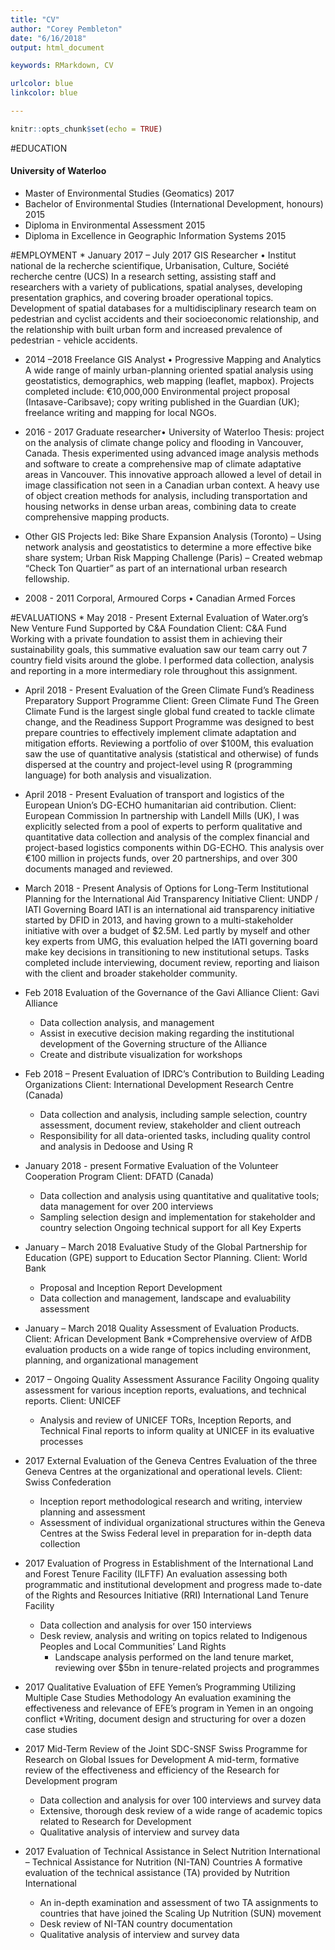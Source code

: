 ```yaml
---
title: "CV"
author: "Corey Pembleton"
date: "6/16/2018"
output: html_document

keywords: RMarkdown, CV

urlcolor: blue
linkcolor: blue

---
```


```r
knitr::opts_chunk$set(echo = TRUE)
```

#EDUCATION

#### University of Waterloo 

* Master of Environmental Studies (Geomatics) \hfill 2017 
* Bachelor of Environmental Studies (International Development, honours) \hfill 2015
* Diploma in Environmental Assessment \hfill 2015
* Diploma in Excellence in Geographic Information Systems \hfill 2015

#EMPLOYMENT
* January 2017 – July 2017 	GIS Researcher • Institut national de la recherche scientifique, Urbanisation, Culture, Société recherche centre (UCS)
In a research setting, assisting staff and researchers with a variety of publications, spatial analyses, developing presentation graphics, and covering broader operational topics.
Development of spatial databases for a multidisciplinary research team on pedestrian and cyclist accidents and their socioeconomic relationship, and the relationship with built urban form and increased prevalence of pedestrian - vehicle accidents.  

* 2014 –2018	Freelance GIS Analyst • Progressive Mapping and Analytics
A wide range of mainly urban-planning oriented spatial analysis using geostatistics, demographics, web mapping (leaflet, mapbox).  Projects completed include: €10,000,000 Environmental project proposal (Intasave-Caribsave); copy writing published in the Guardian (UK); freelance writing and mapping for local NGOs.  

* 2016 - 2017	Graduate researcher• University of Waterloo
Thesis: project on the analysis of climate change policy and flooding in Vancouver, Canada. Thesis experimented using advanced image analysis methods and software to create a comprehensive map of climate adaptative areas in Vancouver. This innovative approach allowed a level of detail in image classification not seen in a Canadian urban context. A heavy use of object creation methods for analysis, including transportation and housing networks in dense urban areas, combining data to create comprehensive mapping products.

*  Other GIS Projects led: Bike Share Expansion Analysis (Toronto) – Using network analysis and geostatistics to determine a more effective bike share system; Urban Risk Mapping Challenge (Paris) – Created webmap “Check Ton Quartier” as part of an international urban research fellowship.

*  2008 - 2011	Corporal, Armoured Corps • Canadian Armed Forces




#EVALUATIONS
* May 2018 - Present	External Evaluation of Water.org’s New Venture Fund Supported by C&A Foundation Client: C&A Fund  
Working with a private foundation to assist them in achieving their sustainability goals, this summative evaluation saw our team carry out 7 country field visits around the globe. I performed data collection, analysis and reporting in a more intermediary role throughout this assignment. 

* April 2018 - Present	Evaluation of the Green Climate Fund’s Readiness Preparatory Support Programme Client: Green Climate Fund
The Green Climate Fund is the largest single global fund created to tackle climate change, and the Readiness Support Programme was designed to best prepare countries to effectively implement climate adaptation and mitigation efforts. Reviewing a portfolio of over $100M, this evaluation saw the use of quantitative analysis (statistical and otherwise) of funds dispersed at the country and project-level using R (programming language) for both analysis and visualization.  

* April 2018 - Present	Evaluation of transport and logistics of the European Union’s DG-ECHO humanitarian aid contribution. Client: European Commission
In partnership with Landell Mills (UK), I was explicitly selected from a pool of experts to perform qualitative and quantitative data collection and analysis of the complex financial and project-based logistics components within DG-ECHO. This analysis over €100 million in projects funds, over 20 partnerships, and over 300 documents managed and reviewed.  

* March 2018 - Present	Analysis of Options for Long-Term Institutional Planning for the International Aid Transparency Initiative Client: UNDP / IATI Governing Board
IATI is an international aid transparency initiative started by DFID in 2013, and having grown to a multi-stakeholder initiative with over a budget of $2.5M. Led partly by myself and other key experts from UMG, this evaluation helped the IATI governing board make key decisions in transitioning to new institutional setups. Tasks completed include interviewing, document review, reporting and liaison with the client and broader stakeholder community.  

* Feb 2018	Evaluation of the Governance of the Gavi Alliance Client: Gavi Alliance
    * Data collection analysis, and management
    * Assist in executive decision making regarding the institutional development of the Governing structure of the Alliance
    * Create and distribute visualization for workshops

* Feb 2018 – Present	Evaluation of IDRC’s Contribution to Building Leading Organizations Client: International Development Research Centre (Canada)
    * Data collection and analysis, including sample selection, country assessment, document review, stakeholder and client outreach
    * Responsibility for all data-oriented tasks, including quality control and analysis in Dedoose and Using R

* January 2018 - present	Formative Evaluation of the Volunteer Cooperation Program Client: DFATD (Canada)
    * Data collection and analysis using quantitative and qualitative tools; data management for over 200 interviews
    * Sampling selection design and implementation for stakeholder and country selection
Ongoing technical support for all Key Experts

* January – March 2018	Evaluative Study of the Global Partnership for Education (GPE) support to Education Sector Planning. Client: World Bank 
    * Proposal and Inception Report Development
    * Data collection and management, landscape and evaluability assessment

* January – March 2018	Quality Assessment of Evaluation Products. Client: African Development Bank
    *Comprehensive overview of AfDB evaluation products on a wide range of topics including environment, planning, and organizational management

* 2017 – Ongoing	Quality Assessment Assurance Facility  Ongoing quality assessment for various inception reports, evaluations, and technical reports. Client: UNICEF
    * Analysis and review of UNICEF TORs, Inception Reports, and Technical Final reports to inform quality at UNICEF in its evaluative processes
* 2017	External Evaluation of the Geneva Centres Evaluation of the three Geneva Centres at the organizational and operational levels. Client: Swiss Confederation
    * Inception report methodological research and writing, interview planning and assessment
    * Assessment of individual organizational structures within the Geneva Centres at the Swiss Federal level in preparation for in-depth data collection
* 2017	Evaluation of Progress in Establishment of the International Land and Forest Tenure Facility (ILFTF) An evaluation assessing both programmatic and institutional development and progress made to-date of the Rights and Resources Initiative (RRI) International Land Tenure Facility     
    * Data collection and analysis for over 150 interviews 
    * Desk review, analysis and writing on topics related to Indigenous Peoples and Local Communities’ Land Rights 
	  * Landscape analysis performed on the land tenure market, reviewing over $5bn in tenure-related projects and programmes
*  2017	Qualitative Evaluation of EFE Yemen’s Programming Utilizing Multiple Case Studies Methodology An evaluation examining the effectiveness and relevance of EFE’s program in Yemen in an ongoing conflict
  *Writing, document design and structuring for over a dozen case studies

* 2017	Mid-Term Review of the Joint SDC-SNSF Swiss Programme for Research on Global Issues for Development A mid-term, formative review of the effectiveness and efficiency of the Research for Development program
    * Data collection and analysis for over 100 interviews and survey data
    * Extensive, thorough desk review of a wide range of academic topics related to Research for Development
    * Qualitative analysis of interview and survey data

* 2017	Evaluation of Technical Assistance in Select Nutrition International – Technical Assistance for Nutrition (NI-TAN) Countries A formative evaluation of the technical assistance (TA) provided by Nutrition International
    * An in-depth examination and assessment of two TA assignments to countries that have joined the Scaling Up Nutrition (SUN) movement
    * Desk review of NI-TAN country documentation
    * Qualitative analysis of interview and survey data






